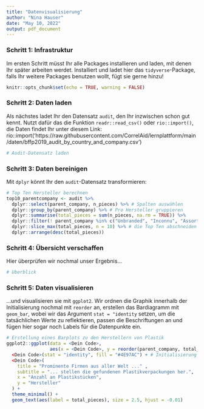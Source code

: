 ```yaml
---
title: "Datenvisualisierung"
author: "Nina Hauser"
date: "May 10, 2022"
output: pdf_document
---
```


### Schritt 1: Infrastruktur
Im ersten Schritt müsst Ihr alle Packages installieren und laden, mit denen Ihr später arbeiten werdet. Installiert und ladet hier das `tidyverse`-Package, falls Ihr weitere Packages benutzen wollt, fügt sie gerne hinzu!

```r
knitr::opts_chunk$set(echo = TRUE, warning = FALSE)


```


### Schritt 2: Daten laden
Als nächstes ladet Ihr den Datensatz `audit`, den Ihr inzwischen schon gut kennt. Nutzt dafür das die Funktion `readr::read_csv()` oder `rio::import()`, die Daten findet Ihr unter diesem Link: rio::import('https://raw.githubusercontent.com/CorrelAid/lernplattform/main/daten/bffp2019_audit_by_country_and_company.csv')

```r
# Audit-Datensatz laden

```


### Schritt 3: Daten bereinigen
Mit `dplyr` könnt Ihr den `audit`-Datensatz transformieren:
```r
# Top Ten Hersteller berechnen
top10_parentcompany <- audit %>%
  dplyr::select(parent_company, n_pieces) %>% # Spalten auswählen
  dplyr::group_by(parent_company) %>% # Pro Hersteller gruppieren
  dplyr::summarise(total_pieces = sum(n_pieces, na.rm = TRUE)) %>%
  dplyr::filter(! parent_company %in% c("Unbranded", "Inconnu", "Assorted"))  %>% # Unpassende Werte Filtern
  dplyr::slice_max(total_pieces, n = 10) %>% # die Top Ten abschneiden
  dplyr::arrange(desc(total_pieces))
```

### Schritt 4: Übersicht verschaffen
Hier überprüfen wir nochmal unser Ergebnis...
```r
# Überblick

```

### Schritt 5: Daten visualisieren
...und visualisieren sie mit `ggplot2`. Wir ordnen die Graphik innerhalb der Initialisierung nochmal mit `reorder` an, erstellen das Bardiagramm mit `geom_bar`, wobei wir das Argument `stat = "identity` setzen, um die tatsächlichen Werte zu reflektieren, passen die Beschriftungen an und fügen hier sogar noch Labels für die Datenpunkte ein.
```r
# Erstellung eines Barplots zu den Herstellern von Plastik
ggplot2::ggplot(data = <Dein Code>, 
                aes(x = <Dein Code>, y = reorder(parent_company, total_pieces))) + # Plot auf Basis der bearbeiteten Daten inititalisieren und Reihenfolge sicherstellen
  <Dein Code>(stat = "identity", fill = "#4E97AC") + # Initialisierung eines Barplots mit absoluten Werten (stat = "identity") in der Farbe blau (#4E97AC)
  <Dein Code>(
    title = "Prominente Firmen aus aller Welt ..." ,
    subtitle = "... stellen die gefundenen Plastikverpackungen her.",
    x = "Anzahl an Plastikstücken",
    y = "Hersteller"
  ) +
  theme_minimal() +
  geom_text(aes(label = total_pieces), size = 2.5, hjust = -0.01)
```

